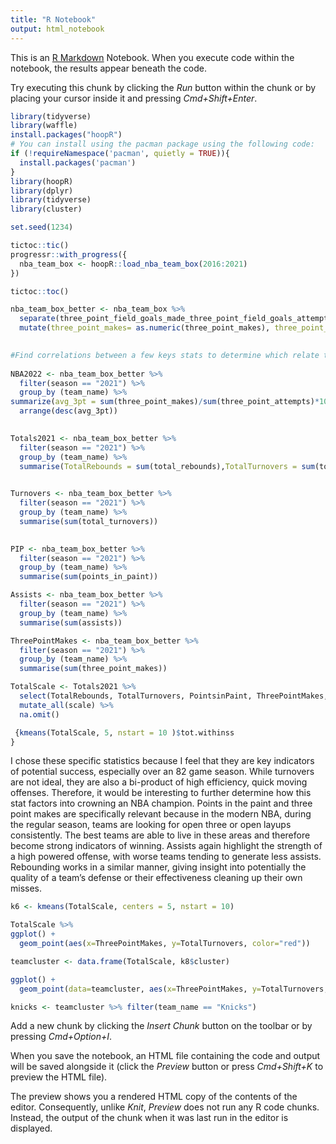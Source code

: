```yaml
---
title: "R Notebook"
output: html_notebook
---
```


This is an [R Markdown](http://rmarkdown.rstudio.com) Notebook. When you execute code within the notebook, the results appear beneath the code. 

Try executing this chunk by clicking the *Run* button within the chunk or by placing your cursor inside it and pressing *Cmd+Shift+Enter*. 

```r
library(tidyverse)
library(waffle)
install.packages("hoopR")
# You can install using the pacman package using the following code:
if (!requireNamespace('pacman', quietly = TRUE)){
  install.packages('pacman')
}
library(hoopR)
library(dplyr)
library(tidyverse)
library(cluster)

set.seed(1234)
```
```r
tictoc::tic()
progressr::with_progress({
  nba_team_box <- hoopR::load_nba_team_box(2016:2021)
})

tictoc::toc()
```

```r
nba_team_box_better <- nba_team_box %>%
  separate(three_point_field_goals_made_three_point_field_goals_attempted, c('three_point_makes', 'three_point_attempts'),"-") %>% 
  mutate(three_point_makes= as.numeric(three_point_makes), three_point_attempts= as.numeric(three_point_attempts ), total_rebounds= as.numeric(total_rebounds), total_turnovers =as.numeric(total_turnovers), points_in_paint= as.numeric(points_in_paint), assists= as.numeric(assists))
  

#Find correlations between a few keys stats to determine which relate the most. Then turn that data into a graph
  
NBA2022 <- nba_team_box_better %>% 
  filter(season == "2021") %>% 
  group_by (team_name) %>% 
summarize(avg_3pt = sum(three_point_makes)/sum(three_point_attempts)*100) %>% 
  arrange(desc(avg_3pt))
  
```
```r
Totals2021 <- nba_team_box_better %>% 
  filter(season == "2021") %>% 
  group_by (team_name) %>% 
  summarise(TotalRebounds = sum(total_rebounds),TotalTurnovers = sum(total_turnovers),PointsinPaint = sum(points_in_paint), ThreePointMakes = sum(three_point_makes), Assists = sum(assists)) 
  
```



```r
Turnovers <- nba_team_box_better %>% 
  filter(season == "2021") %>% 
  group_by (team_name) %>% 
  summarise(sum(total_turnovers))
  
```
```r
PIP <- nba_team_box_better %>% 
  filter(season == "2021") %>% 
  group_by (team_name) %>% 
  summarise(sum(points_in_paint))
```
```r
Assists <- nba_team_box_better %>% 
  filter(season == "2021") %>% 
  group_by (team_name) %>% 
  summarise(sum(assists))
```
```r
ThreePointMakes <- nba_team_box_better %>% 
  filter(season == "2021") %>% 
  group_by (team_name) %>% 
  summarise(sum(three_point_makes))
```


```r
TotalScale <- Totals2021 %>%
  select(TotalRebounds, TotalTurnovers, PointsinPaint, ThreePointMakes, Assists) %>%
  mutate_all(scale) %>%
  na.omit()
```
```r
 {kmeans(TotalScale, 5, nstart = 10 )$tot.withinss
}


```
I chose these specific statistics because I feel that they are key indicators of potential success, especially over an 82 game season. While turnovers are not ideal, they are also a bi-product of high efficiency, quick moving offenses. Therefore, it would be interesting to further determine how this stat factors into crowning an NBA champion. Points in the paint and three point makes are specifically relevant because in the modern NBA, during the regular season, teams are looking for open three or open layups consistently. The best teams are able to live in these areas and therefore become strong indicators of winning. Assists again highlight the strength of a high powered offense, with worse teams tending to generate less assists. Rebounding works in a similar manner, giving insight into potentially the quality of a team's defense or their effectiveness cleaning up their own misses. 
```r
k6 <- kmeans(TotalScale, centers = 5, nstart = 10)

```
```r
TotalScale %>% 
ggplot() +
  geom_point(aes(x=ThreePointMakes, y=TotalTurnovers, color="red")) 
```
```r
teamcluster <- data.frame(TotalScale, k8$cluster)
```
```r
ggplot() +
  geom_point(data=teamcluster, aes(x=ThreePointMakes, y=TotalTurnovers, color=k8.cluster))
```
```r
knicks <- teamcluster %>% filter(team_name == "Knicks")
```


Add a new chunk by clicking the *Insert Chunk* button on the toolbar or by pressing *Cmd+Option+I*.

When you save the notebook, an HTML file containing the code and output will be saved alongside it (click the *Preview* button or press *Cmd+Shift+K* to preview the HTML file). 

The preview shows you a rendered HTML copy of the contents of the editor. Consequently, unlike *Knit*, *Preview* does not run any R code chunks. Instead, the output of the chunk when it was last run in the editor is displayed.

